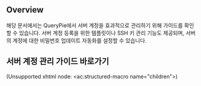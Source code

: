 ## Overview
해당 문서에서는 QueryPie에서 서버 계정을 효과적으로 관리하기 위해 가이드를 확인할 수 있습니다. 서버 계정 등록을 위한 템플릿이나 SSH 키 관리 기능도 제공되며, 서버의 계정에 대한 비밀번호 업데이트 자동화를 설정할 수 있습니다.



## 서버 계정 관리 가이드 바로가기
(Unsupported xhtml node: &lt;ac:structured-macro name="children"&gt;)